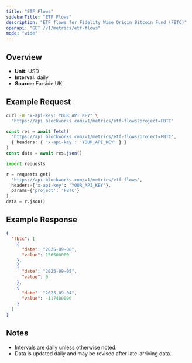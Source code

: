 ```yaml
---
title: "ETF Flows"
sidebarTitle: "ETF Flows"
description: "ETF flows for Fidelity Wise Origin Bitcoin Fund (FBTC)"
openapi: "GET /v1/metrics/etf-flows"
mode: "wide"
---
```


## Overview

- **Unit:** USD
- **Interval:** daily
- **Source:** Farside UK

## Example Request

<CodeGroup>

```bash cURL
curl -H "x-api-key: YOUR_API_KEY" \
  "https://api.blockworks.com/v1/metrics/etf-flows?project=FBTC"
```

```typescript TypeScript
const res = await fetch(
  'https://api.blockworks.com/v1/metrics/etf-flows?project=FBTC',
  { headers: { 'x-api-key': 'YOUR_API_KEY' } }
)
const data = await res.json()
```

```python Python
import requests

r = requests.get(
  'https://api.blockworks.com/v1/metrics/etf-flows',
  headers={'x-api-key': 'YOUR_API_KEY'},
  params={'project': 'FBTC'}
)
data = r.json()
```

</CodeGroup>

## Example Response

```json
{
  "fbtc": [
    {
      "date": "2025-09-08",
      "value": 156500000
    },
    {
      "date": "2025-09-05",
      "value": 0
    },
    {
      "date": "2025-09-04",
      "value": -117400000
    }
  ]
}
```

## Notes
- Intervals are daily unless otherwise noted.
- Data is updated daily and may be revised after late-arriving data.
